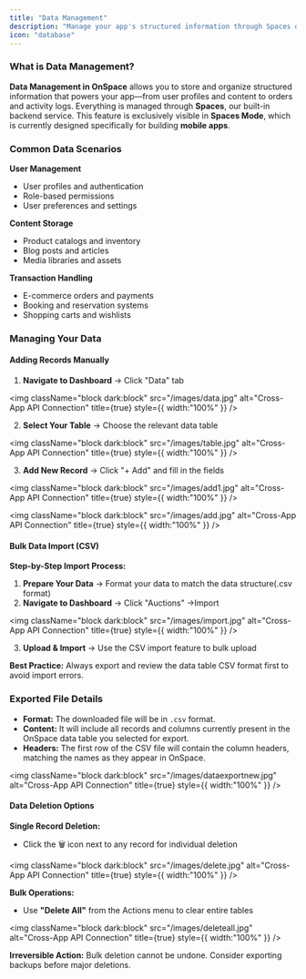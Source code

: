 ```yaml
---
title: "Data Management"
description: "Manage your app's structured information through Spaces database tables and records. "
icon: "database"
---
```


### **What is Data Management?**

**Data Management in OnSpace** allows you to store and organize structured information that powers your app—from user profiles and content to orders and activity logs. Everything is managed through **Spaces**, our built-in backend service. This feature is exclusively visible in **Spaces Mode**, which is currently designed specifically for building **mobile apps**.

### **Common Data Scenarios**

**User Management**

- User profiles and authentication
- Role-based permissions
- User preferences and settings

**Content Storage**

- Product catalogs and inventory
- Blog posts and articles
- Media libraries and assets

**Transaction Handling**

- E-commerce orders and payments
- Booking and reservation systems
- Shopping carts and wishlists

### **Managing Your Data**

#### **Adding Records Manually**

1. **Navigate to Dashboard** → Click "Data" tab

<img
  className="block dark:block"
  src="/images/data.jpg"
  alt="Cross-App API Connection"
  title={true}
  style={{ width:"100%" }}
/>

2. **Select Your Table** → Choose the relevant data table

<img
  className="block dark:block"
  src="/images/table.jpg"
  alt="Cross-App API Connection"
  title={true}
  style={{ width:"100%" }}
/>

3. **Add New Record** → Click "\+ Add" and fill in the fields

<img
  className="block dark:block"
  src="/images/add1.jpg"
  alt="Cross-App API Connection"
  title={true}
  style={{ width:"100%" }}
/>

<img
  className="block dark:block"
  src="/images/add.jpg"
  alt="Cross-App API Connection"
  title={true}
  style={{ width:"100%" }}
/>

#### **Bulk Data Import (CSV)**

**Step-by-Step Import Process:**

1. **Prepare Your Data** → Format your data to match the data structure(.csv format)
2. **Navigate to Dashboard** → Click "Auctions" →Import

<img
  className="block dark:block"
  src="/images/import.jpg"
  alt="Cross-App API Connection"
  title={true}
  style={{ width:"100%" }}
/>

3. **Upload & Import** → Use the CSV import feature to bulk upload

**Best Practice:** Always export and review the data table CSV format first to avoid import errors.

### **Exported File Details**

- **Format:** The downloaded file will be in `.csv` format.
- **Content:** It will include all records and columns currently present in the OnSpace data table you selected for export.
- **Headers:** The first row of the CSV file will contain the column headers, matching the names as they appear in OnSpace.

<img
  className="block dark:block"
  src="/images/dataexportnew.jpg"
  alt="Cross-App API Connection"
  title={true}
  style={{ width:"100%" }}
/>

#### **Data Deletion Options**

**Single Record Deletion:**

- Click the 🗑️ icon next to any record for individual deletion

<img
  className="block dark:block"
  src="/images/delete.jpg"
  alt="Cross-App API Connection"
  title={true}
  style={{ width:"100%" }}
/>

**Bulk Operations:**

- Use **"Delete All"** from the Actions menu to clear entire tables

<img
  className="block dark:block"
  src="/images/deleteall.jpg"
  alt="Cross-App API Connection"
  title={true}
  style={{ width:"100%" }}
/>

**Irreversible Action:** Bulk deletion cannot be undone. Consider exporting backups before major deletions.